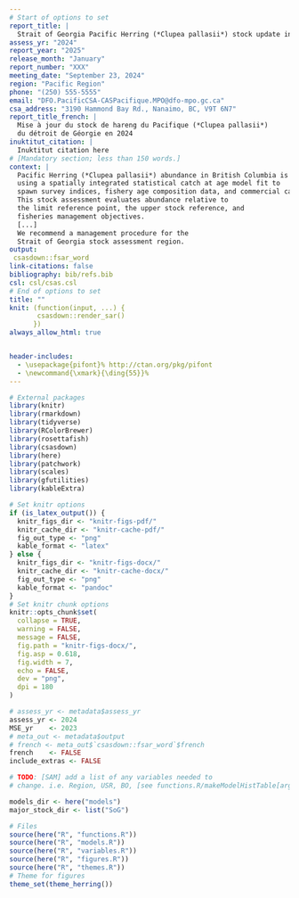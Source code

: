 ```yaml
---
# Start of options to set
report_title: |
  Strait of Georgia Pacific Herring (*Clupea pallasii*) stock update in 2024
assess_yr: "2024"
report_year: "2025"
release_month: "January"
report_number: "XXX"
meeting_date: "September 23, 2024"
region: "Pacific Region"
phone: "(250) 555-5555"
email: "DFO.PacificCSA-CASPacifique.MPO@dfo-mpo.gc.ca"
csa_address: "3190 Hammond Bay Rd., Nanaimo, BC, V9T 6N7"
report_title_french: |
  Mise à jour du stock de hareng du Pacifique (*Clupea pallasii*)
  du détroit de Géorgie en 2024
inuktitut_citation: |
  Inuktitut citation here
# [Mandatory section; less than 150 words.]
context: |
  Pacific Herring (*Clupea pallasii*) abundance in British Columbia is assessed
  using a spatially integrated statistical catch at age model fit to
  spawn survey indices, fishery age composition data, and commercial catches.
  This stock assessment evaluates abundance relative to
  the limit reference point, the upper stock reference, and
  fisheries management objectives.
  [...]
  We recommend a management procedure for the
  Strait of Georgia stock assessment region.
output:
 csasdown::fsar_word
link-citations: false
bibliography: bib/refs.bib
csl: csl/csas.csl
# End of options to set
title: ""
knit: (function(input, ...) {
       csasdown::render_sar()
      })
always_allow_html: true


header-includes:
  - \usepackage{pifont}% http://ctan.org/pkg/pifont
  - \newcommand{\xmark}{\ding{55}}%
---
```


```r
# External packages
library(knitr)
library(rmarkdown)
library(tidyverse)
library(RColorBrewer)
library(rosettafish)
library(csasdown)
library(here)
library(patchwork)
library(scales)
library(gfutilities)
library(kableExtra)
```

```r
# Set knitr options
if (is_latex_output()) {
  knitr_figs_dir <- "knitr-figs-pdf/"
  knitr_cache_dir <- "knitr-cache-pdf/"
  fig_out_type <- "png"
  kable_format <- "latex"
} else {
  knitr_figs_dir <- "knitr-figs-docx/"
  knitr_cache_dir <- "knitr-cache-docx/"
  fig_out_type <- "png"
  kable_format <- "pandoc"
}
# Set knitr chunk options
knitr::opts_chunk$set(
  collapse = TRUE,
  warning = FALSE,
  message = FALSE,
  fig.path = "knitr-figs-docx/",
  fig.asp = 0.618,
  fig.width = 7,
  echo = FALSE,
  dev = "png",
  dpi = 180
)
```

```r
# assess_yr <- metadata$assess_yr
assess_yr <- 2024
MSE_yr    <- 2023
# meta_out <- metadata$output
# french <- meta_out$`csasdown::fsar_word`$french
french    <- FALSE
include_extras <- FALSE 

# TODO: [SAM] add a list of any variables needed to
# change. i.e. Region, USR, BO, [see functions.R/makeModelHistTable[arguments]] 
```

```r
models_dir <- here("models")
major_stock_dir <- list("SoG")
```

```r
# Files
source(here("R", "functions.R"))
source(here("R", "models.R"))
source(here("R", "variables.R"))
source(here("R", "figures.R"))
source(here("R", "themes.R"))
# Theme for figures
theme_set(theme_herring())
```

<!-- Math expressions -->
\newcommand{\mli}[1]{\mathit{#1}}
\newcommand{\SB}{\mli{`r en2fr("SB", translate = french)`}}
\newcommand{\BR}{\mli{BR}}
\newcommand{\AVE}{\text{`r en2fr("AVE", translate = french)`}}

<!-- Compile the document on the command line: -->
<!-- bookdown::render_book("index.Rmd") -->

